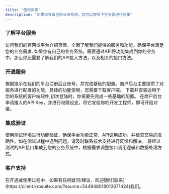 ```yaml
---
title: '使用步骤'
description: '如果你有自己的业务系统，您可以按照下方步骤进行对接'
---
```



### 了解平台服务

<AccordionGroup>
  <Accordion  title="了解平台功能">
      访问我们的官网或平台介绍页面，全面了解我们提供的服务和功能。确保平台满足您的业务需求.

  </Accordion>
  <Accordion  title="了解API">
      如果你有自己的业务系统，需要通过APi将功能集成到你的业务中，那么你还需要了解我们的API接入方法，以及相关的接口方法。

  </Accordion>
</AccordionGroup>

### 开通服务

<AccordionGroup>

<Accordion  title="注册后台账号">
根据提示在我们的平台注册后台账号，并完成基础的配置。商户后台主要提供了对服务进行配置的功能，具体的功能使用，您需要下载客户端。
</Accordion>
    <Accordion  title="下载客户端">
        下载并安装适用于您的系统的客户端软件,初次登陆时，你需要先完成一些基础的配置。

</Accordion>
<Accordion  title="申请API Key">
  在商户后台申请接入的API Key，并进行权限设定，将它发给你的开发工程师，即可开启对接。
</Accordion>

</AccordionGroup>

### 集成验证

<AccordionGroup>

<Accordion  title="测试验证">
  使用测试环境进行功能验证，确保平台功能正常、API调用成功，并检查交易的准确性。如在测试过程中遇到问题，请及时联系技术支持进行反馈和解决。
</Accordion>
    <Accordion  title="集成到业务">
将经过测试的API接口集成到您的业务系统中，根据需求调整接口调用逻辑和数据处理方式。
</Accordion>

</AccordionGroup>

### 客户支持
<Tip>
在开通或使用过程中，如果有任何疑问/建议，欢迎随时[联系](https://client.krosuite.com/?source=544948018013671424)我们。
</Tip>
